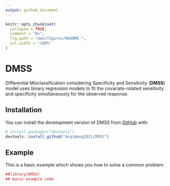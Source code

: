 ```yaml
---
output: github_document
---
```


<!-- README.md is generated from README.Rmd. Please edit that file -->

```r
knitr::opts_chunk$set(
  collapse = TRUE,
  comment = "#>",
  fig.path = "man/figures/README-",
  out.width = "100%"
)
```

# DMSS

<!-- badges: start -->
<!-- badges: end -->

Differential Misclassification considering Specificity and Sensitivity (**DMSS**) model uses binary regression models to fit the covariate-related sensitivity and specificity simultaneously for the observed response.

## Installation

You can install the development version of DMSS from [GitHub](https://github.com/) with:

``` r
# install.packages("devtools")
devtools::install_github("AnqiWang2021/DMSS")
```

## Example

This is a basic example which shows you how to solve a common problem:

```r
##library(DMSS)
## basic example code
```

